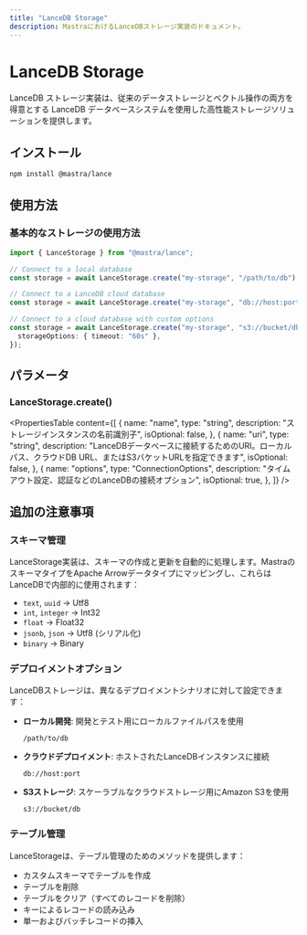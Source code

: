```yaml
---
title: "LanceDB Storage"
description: MastraにおけるLanceDBストレージ実装のドキュメント。
---
```




# LanceDB Storage

LanceDB ストレージ実装は、従来のデータストレージとベクトル操作の両方を得意とする LanceDB データベースシステムを使用した高性能ストレージソリューションを提供します。



## インストール

```bash
npm install @mastra/lance
```



## 使用方法

### 基本的なストレージの使用方法

```typescript copy showLineNumbers
import { LanceStorage } from "@mastra/lance";

// Connect to a local database
const storage = await LanceStorage.create("my-storage", "/path/to/db");

// Connect to a LanceDB cloud database
const storage = await LanceStorage.create("my-storage", "db://host:port");

// Connect to a cloud database with custom options
const storage = await LanceStorage.create("my-storage", "s3://bucket/db", {
  storageOptions: { timeout: "60s" },
});
```



## パラメータ

### LanceStorage.create()

<PropertiesTable
  content={[
    {
      name: "name",
      type: "string",
      description: "ストレージインスタンスの名前識別子",
      isOptional: false,
    },
    {
      name: "uri",
      type: "string",
      description:
        "LanceDBデータベースに接続するためのURI。ローカルパス、クラウドDB URL、またはS3バケットURLを指定できます",
      isOptional: false,
    },
    {
      name: "options",
      type: "ConnectionOptions",
      description:
        "タイムアウト設定、認証などのLanceDBの接続オプション",
      isOptional: true,
    },
  ]}
/>



## 追加の注意事項

### スキーマ管理

LanceStorage実装は、スキーマの作成と更新を自動的に処理します。MastraのスキーマタイプをApache Arrowデータタイプにマッピングし、これらはLanceDBで内部的に使用されます：

- `text`, `uuid` → Utf8
- `int`, `integer` → Int32
- `float` → Float32
- `jsonb`, `json` → Utf8 (シリアル化)
- `binary` → Binary

### デプロイメントオプション

LanceDBストレージは、異なるデプロイメントシナリオに対して設定できます：

- **ローカル開発**: 開発とテスト用にローカルファイルパスを使用
  ```
  /path/to/db
  ```
- **クラウドデプロイメント**: ホストされたLanceDBインスタンスに接続
  ```
  db://host:port
  ```
- **S3ストレージ**: スケーラブルなクラウドストレージ用にAmazon S3を使用
  ```
  s3://bucket/db
  ```

### テーブル管理

LanceStorageは、テーブル管理のためのメソッドを提供します：

- カスタムスキーマでテーブルを作成
- テーブルを削除
- テーブルをクリア（すべてのレコードを削除）
- キーによるレコードの読み込み
- 単一およびバッチレコードの挿入
